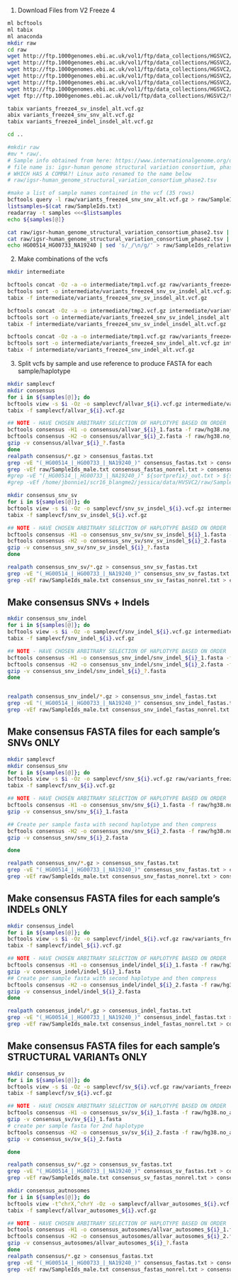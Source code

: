 
1. Download Files from V2 Freeze 4  

```bash
ml bcftools
ml tabix
ml anaconda
mkdir raw
cd raw
wget http://ftp.1000genomes.ebi.ac.uk/vol1/ftp/data_collections/HGSVC2/release/v2.0/integrated_callset/variants_freeze4_indel_insdel_alt.vcf.gz
wget http://ftp.1000genomes.ebi.ac.uk/vol1/ftp/data_collections/HGSVC2/release/v2.0/integrated_callset/variants_freeze4_snv_snv_alt.vcf.gz
wget http://ftp.1000genomes.ebi.ac.uk/vol1/ftp/data_collections/HGSVC2/release/v2.0/integrated_callset/variants_freeze4_sv_insdel_alt.vcf.gz
wget http://ftp.1000genomes.ebi.ac.uk/vol1/ftp/data_collections/HGSVC2/release/v2.0/integrated_callset/README_HGSVC_release_v2
wget http://ftp.1000genomes.ebi.ac.uk/vol1/ftp/data_collections/HGSVC2/release/v2.0/integrated_callset/MANIFEST_HGSVC_release_v2
wget http://ftp.1000genomes.ebi.ac.uk/vol1/ftp/data_collections/HGSVC2/release/v2.0/integrated_callset/HGSVC2021_v2_TableFields.xlsx
wget ftp://ftp.1000genomes.ebi.ac.uk/vol1/ftp/data_collections/HGSVC2/technical/reference/20200513_hg38_NoALT/hg38.no_alt.fa.gz

tabix variants_freeze4_sv_insdel_alt.vcf.gz
abix variants_freeze4_snv_snv_alt.vcf.gz
tabix variants_freeze4_indel_insdel_alt.vcf.gz

cd ..

#mkdir raw
#mv * raw/.
# Sample info obtained from here: https://www.internationalgenome.org/data-portal/data-collection/hgsvc2
# file name is: igsr-human genome structural variation consortium, phase 2.tsv   
# WHICH HAS A COMMA?! Linux auto renamed to the name below
# raw/igsr-human_genome_structural_variation_consortium_phase2.tsv

#make a list of sample names contained in the vcf (35 rows)
bcftools query -l raw/variants_freeze4_snv_snv_alt.vcf.gz > raw/SampleIds.txt
listsamples=$(cat raw/SampleIds.txt)
readarray -t samples <<<$listsamples
echo ${samples[@]}

cat raw/igsr-human_genome_structural_variation_consortium_phase2.tsv | awk '$2=="female"{print $1}' > raw/SampleIds_female.txt
cat raw/igsr-human_genome_structural_variation_consortium_phase2.tsv | awk '$2=="male"{print $1}' > raw/SampleIds_male.txt
echo HG00514_HG00733_NA19240 | sed 's/_/\n/g/' > raw/SampleIds_relatives.txt

```


 2. Make combinations of the vcfs  
```bash
mkdir intermediate

bcftools concat -Oz -a -o intermediate/tmp1.vcf.gz raw/variants_freeze4_snv_snv_alt.vcf.gz raw/variants_freeze4_sv_insdel_alt.vcf.gz
bcftools sort -o intermediate/variants_freeze4_snv_sv_insdel_alt.vcf.gz intermediate/tmp1.vcf.gz
tabix -f intermediate/variants_freeze4_snv_sv_insdel_alt.vcf.gz

bcftools concat -Oz -a -o intermediate/tmp2.vcf.gz intermediate/variants_freeze4_snv_sv_insdel_alt.vcf.gz raw/variants_freeze4_indel_insdel_alt.vcf.gz
bcftools sort -o intermediate/variants_freeze4_snv_sv_indel_insdel_alt.vcf.gz intermediate/tmp2.vcf.gz
tabix -f intermediate/variants_freeze4_snv_sv_indel_insdel_alt.vcf.gz

bcftools concat -Oz -a -o intermediate/tmp1.vcf.gz raw/variants_freeze4_snv_snv_alt.vcf.gz raw/variants_freeze4_indel_insdel_alt.vcf.gz
bcftools sort -o intermediate/variants_freeze4_snv_indel_alt.vcf.gz intermediate/tmp1.vcf.gz
tabix -f intermediate/variants_freeze4_snv_indel_alt.vcf.gz

```


3. Split vcfs by sample and use reference to produce FASTA for each sample/haplotype  

```bash
mkdir samplevcf
mkdir consensus
for i in ${samples[@]}; do
bcftools view -s $i -Oz -o samplevcf/allvar_${i}.vcf.gz intermediate/variants_freeze4_snv_sv_indel_insdel_alt.vcf.gz |& tee samplevcf/allvar_${i}.log
tabix -f samplevcf/allvar_${i}.vcf.gz

## NOTE - HAVE CHOSEN ARBITRARY SELECTION OF HAPLOTYPE BASED ON ORDER
bcftools consensus -H1 -o consensus/allvar_${i}_1.fasta -f raw/hg38.no_alt.fa.gz samplevcf/allvar_${i}.vcf.gz |& tee consensus/allvar_${i}_1.log
bcftools consensus -H2 -o consensus/allvar_${i}_2.fasta -f raw/hg38.no_alt.fa.gz samplevcf/allvar_${i}.vcf.gz |& tee consensus/allvar_${i}_2.log
gzip -v consensus/allvar_${i}_?.fasta
done
realpath consensus/*.gz > consensus_fastas.txt
grep -vE "(_HG00514_|_HG00733_|_NA19240_)" consensus_fastas.txt > consensus_fastas_nonrel.txt
grep -vEf raw/SampleIds_male.txt consensus_fastas_nonrel.txt > consensus_fastas_nonrel_female.txt
#grep -vE "(_HG00514_|_HG00733_|_NA19240_)" ${sortprefix}_out.txt > ${sortprefix}_nonrel.txt
#grep -vEf /home/jbonnie1/scr16_blangme2/jessica/data/HVSVC2/raw/SampleIds_male.txt ${sortprefix}_nonrel.txt > ${sortprefix}_nonrel_female.txt

```


```bash
mkdir consensus_snv_sv
for i in ${samples[@]}; do
bcftools view -s $i -Oz -o samplevcf/snv_sv_insdel_${i}.vcf.gz intermediate/variants_freeze4_snv_sv_insdel_alt.vcf.gz |& tee samplevcf/snv_sv_insdel_${i}.log
tabix -f samplevcf/snv_sv_insdel_${i}.vcf.gz

## NOTE - HAVE CHOSEN ARBITRARY SELECTION OF HAPLOTYPE BASED ON ORDER
bcftools consensus -H1 -o consensus_snv_sv/snv_sv_insdel_${i}_1.fasta -f raw/hg38.no_alt.fa.gz samplevcf/snv_sv_insdel_${i}.vcf.gz |& tee consensus_snv_sv/snv_sv_insdel_${i}_1.log
bcftools consensus -H2 -o consensus_snv_sv/snv_sv_insdel_${i}_2.fasta -f raw/hg38.no_alt.fa.gz samplevcf/snv_sv_insdel_${i}.vcf.gz |& tee consensus_snv_sv/snv_sv_insdel_${i}_2.log
gzip -v consensus_snv_sv/snv_sv_insdel_${i}_?.fasta
done

realpath consensus_snv_sv/*.gz > consensus_snv_sv_fastas.txt
grep -vE "(_HG00514_|_HG00733_|_NA19240_)" consensus_snv_sv_fastas.txt > consensus_snv_sv_fastas_nonrel.txt
grep -vEf raw/SampleIds_male.txt consensus_snv_sv_fastas_nonrel.txt > consensus_snv_sv_fastas_nonrel_female.txt

```

## Make consensus SNVs + Indels  
```bash
mkdir consensus_snv_indel
for i in ${samples[@]}; do
bcftools view -s $i -Oz -o samplevcf/snv_indel_${i}.vcf.gz intermediate/variants_freeze4_snv_indel_alt.vcf.gz |& tee samplevcf/snv_indel_${i}.log
tabix -f samplevcf/snv_indel_${i}.vcf.gz

## NOTE - HAVE CHOSEN ARBITRARY SELECTION OF HAPLOTYPE BASED ON ORDER
bcftools consensus -H1 -o consensus_snv_indel/snv_indel_${i}_1.fasta -f raw/hg38.no_alt.fa.gz samplevcf/snv_indel_${i}.vcf.gz |& tee consensus_snv_indel/snv_indel_${i}_1.log
bcftools consensus -H2 -o consensus_snv_indel/snv_indel_${i}_2.fasta -f raw/hg38.no_alt.fa.gz samplevcf/snv_indel_${i}.vcf.gz |& tee consensus_snv_indel/snv_indel_${i}_2.log
gzip -v consensus_snv_indel/snv_indel_${i}_?.fasta
done


realpath consensus_snv_indel/*.gz > consensus_snv_indel_fastas.txt
grep -vE "(_HG00514_|_HG00733_|_NA19240_)" consensus_snv_indel_fastas.txt > consensus_snv_indel_fastas_nonrel.txt
grep -vEf raw/SampleIds_male.txt consensus_snv_indel_fastas_nonrel.txt > consensus_snv_indel_fastas_nonrel_female.txt


```

## Make consensus FASTA files for each sample's SNVs ONLY  
```bash
mkdir samplevcf
mkdir consensus_snv
for i in ${samples[@]}; do
bcftools view -s $i -Oz -o samplevcf/snv_${i}.vcf.gz raw/variants_freeze4_snv_snv_alt.vcf.gz |& tee samplevcf/snv_${i}.log
tabix -f samplevcf/snv_${i}.vcf.gz

## NOTE - HAVE CHOSEN ARBITRARY SELECTION OF HAPLOTYPE BASED ON ORDER
bcftools consensus -H1 -o consensus_snv/snv_${i}_1.fasta -f raw/hg38.no_alt.fa.gz samplevcf/snv_${i}.vcf.gz |& tee consensus_snv/snv_${i}_1.log
gzip -v consensus_snv/snv_${i}_1.fasta

## Create per sample fasta with second haplotype and then compress
bcftools consensus -H2 -o consensus_snv/snv_${i}_2.fasta -f raw/hg38.no_alt.fa.gz samplevcf/snv_${i}.vcf.gz |& tee consensus_snv/snv_${i}_2.log
gzip -v consensus_snv/snv_${i}_2.fasta

done

realpath consensus_snv/*.gz > consensus_snv_fastas.txt
grep -vE "(_HG00514_|_HG00733_|_NA19240_)" consensus_snv_fastas.txt > consensus_snv_fastas_nonrel.txt
grep -vEf raw/SampleIds_male.txt consensus_snv_fastas_nonrel.txt > consensus_snv_fastas_nonrel_female.txt


```

## Make consensus FASTA files for each sample's INDELs ONLY  
```bash

mkdir consensus_indel
for i in ${samples[@]}; do
bcftools view -s $i -Oz -o samplevcf/indel_${i}.vcf.gz raw/variants_freeze4_indel_insdel_alt.vcf.gz |& tee samplevcf/indel_${i}.log
tabix -f samplevcf/indel_${i}.vcf.gz

## NOTE - HAVE CHOSEN ARBITRARY SELECTION OF HAPLOTYPE BASED ON ORDER
bcftools consensus -H1 -o consensus_indel/indel_${i}_1.fasta -f raw/hg38.no_alt.fa.gz samplevcf/indel_${i}.vcf.gz |& tee consensus_indel/indel_${i}_1.log
gzip -v consensus_indel/indel_${i}_1.fasta
## Create per sample fasta with second haplotype and then compress
bcftools consensus -H2 -o consensus_indel/indel_${i}_2.fasta -f raw/hg38.no_alt.fa.gz samplevcf/indel_${i}.vcf.gz |& tee consensus_indel/indel_${i}_2.log
gzip -v consensus_indel/indel_${i}_2.fasta
done

realpath consensus_indel/*.gz > consensus_indel_fastas.txt
grep -vE "(_HG00514_|_HG00733_|_NA19240_)" consensus_indel_fastas.txt > consensus_indel_fastas_nonrel.txt
grep -vEf raw/SampleIds_male.txt consensus_indel_fastas_nonrel.txt > consensus_indel_fastas_nonrel_female.txt

```

## Make consensus FASTA files for each sample's STRUCTURAL VARIANTs ONLY  
```bash

mkdir consensus_sv
for i in ${samples[@]}; do
bcftools view -s $i -Oz -o samplevcf/sv_${i}.vcf.gz raw/variants_freeze4_snv_snv_alt.vcf.gz |& tee samplevcf/sv_${i}.log
tabix -f samplevcf/sv_${i}.vcf.gz

## NOTE - HAVE CHOSEN ARBITRARY SELECTION OF HAPLOTYPE BASED ON ORDER
bcftools consensus -H1 -o consensus_sv/sv_${i}_1.fasta -f raw/hg38.no_alt.fa.gz samplevcf/sv_${i}.vcf.gz |& tee consensus_sv/sv_${i}_1.log
gzip -v consensus_sv/sv_${i}_1.fasta
# create per sample fasta for 2nd haplotype
bcftools consensus -H2 -o consensus_sv/sv_${i}_2.fasta -f raw/hg38.no_alt.fa.gz samplevcf/sv_${i}.vcf.gz |& tee consensus_sv/sv_${i}_2.log
gzip -v consensus_sv/sv_${i}_2.fasta

done

realpath consensus_sv/*.gz > consensus_sv_fastas.txt
grep -vE "(_HG00514_|_HG00733_|_NA19240_)" consensus_sv_fastas.txt > consensus_sv_fastas_nonrel.txt
grep -vEf raw/SampleIds_male.txt consensus_sv_fastas_nonrel.txt > consensus_sv_fastas_nonrel_female.txt


```

```bash
mkdir consensus_autnosomes
for i in ${samples[@]}; do
bcftools view -t^chrX,^chrY -Oz -o samplevcf/allvar_autosomes_${i}.vcf.gz samplevcf/allvar_${i}.vcf.gz |& tee samplevcf/allvar_autosomes_${i}.log
tabix -f samplevcf/allvar_autosomes_${i}.vcf.gz

## NOTE - HAVE CHOSEN ARBITRARY SELECTION OF HAPLOTYPE BASED ON ORDER
bcftools consensus -H1 -o consensus_autosomes/allvar_autosomes_${i}_1.fasta -f raw/hg38.no_alt.fa.gz samplevcf/allvar_autosomes_${i}.vcf.gz |& tee consensus_autosomes/allvar_autosomes_${i}_1.log
bcftools consensus -H2 -o consensus_autosomes/allvar_autosomes_${i}_2.fasta -f raw/hg38.no_alt.fa.gz samplevcf/allvar_autosomes_${i}.vcf.gz |& tee consensus_autosomes/allvar_autosomes_${i}_2.log
gzip -v consensus_autosomes/allvar_autosomes_${i}_?.fasta
done
realpath consensus/*.gz > consensus_fastas.txt
grep -vE "(_HG00514_|_HG00733_|_NA19240_)" consensus_fastas.txt > consensus_fastas_nonrel.txt
grep -vEf raw/SampleIds_male.txt consensus_fastas_nonrel.txt > consensus_fastas_nonrel_female.txt



```

